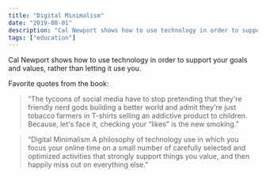 ```yaml
---
title: "Digital Minimalism"
date: "2019-08-01"
description: "Cal Newport shows how to use technology in order to support your goals and values, rather than letting it use you."
tags: ["education"]
---
```


Cal Newport shows how to use technology in order to support your goals and values, rather than letting it use you.

Favorite quotes from the book:

> “The tycoons of social media have to stop pretending that they're friendly nerd gods building a better world and admit they're just tobacco farmers in T-shirts selling an addictive product to children. Because, let's face it, checking your “likes” is the new smoking.”

> “Digital Minimalism A philosophy of technology use in which you focus your online time on a small number of carefully selected and optimized activities that strongly support things you value, and then happily miss out on everything else.”
